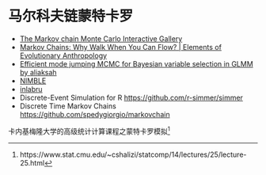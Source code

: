 # 马尔科夫链蒙特卡罗 {#chap-markov-chain-monte-carlo}

- [The Markov chain Monte Carlo Interactive Gallery](https://chi-feng.github.io/mcmc-demo/)
- [Markov Chains: Why Walk When You Can Flow? | Elements of Evolutionary Anthropology](http://elevanth.org/blog/2017/11/28/build-a-better-markov-chain/)
- [Efficient mode jumping MCMC for Bayesian variable selection in GLMM by aliaksah](https://aliaksah.github.io/EMJMCMC2016/)
- [NIMBLE](https://r-nimble.org/)
- [inlabru](https://sites.google.com/inlabru.org/inlabru/home)
- Discrete-Event Simulation for R <https://github.com/r-simmer/simmer>
- Discrete Time Markov Chains <https://github.com/spedygiorgio/markovchain>

卡内基梅隆大学的高级统计计算课程之蒙特卡罗模拟[^cmu-mcmc]

[^cmu-mcmc]: https://www.stat.cmu.edu/~cshalizi/statcomp/14/lectures/25/lecture-25.html

